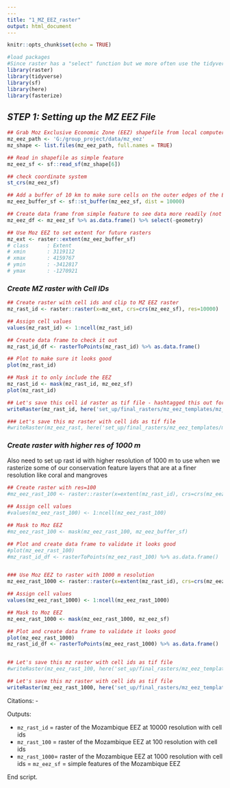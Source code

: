 ```yaml
---
---
title: "1_MZ_EEZ_raster"
output: html_document
---
```


```r
knitr::opts_chunk$set(echo = TRUE)

#load packages 
#Since raster has a "select" function but we more often use the tidyverse::select, load raster first, and let tidyverse overwrite that function.
library(raster)
library(tidyverse)
library(sf)
library(here)
library(fasterize)

```

## *STEP 1: Setting up the MZ EEZ File*
```r

## Grab Moz Exclusive Economic Zone (EEZ) shapefile from local computer
mz_eez_path <- 'G:/group_project/data/mz_eez'
mz_shape <- list.files(mz_eez_path, full.names = TRUE) 

## Read in shapefile as simple feature 
mz_eez_sf <- sf::read_sf(mz_shape[6])

## check coordinate system
st_crs(mz_eez_sf)

## Add a buffer of 10 km to make sure cells on the outer edges of the EEZ are included
mz_eez_buffer_sf <- sf::st_buffer(mz_eez_sf, dist = 10000)

## Create data frame from simple feature to see data more readily (not necessary, but helpful for larger sf)
mz_eez_df <- mz_eez_sf %>% as.data.frame() %>% select(-geometry)

## Use Moz EEZ to set extent for future rasters
mz_ext <- raster::extent(mz_eez_buffer_sf)
# class      : Extent 
# xmin       : 3119112 
# xmax       : 4159767 
# ymin       : -3412817 
# ymax       : -1270921 

```

### *Create MZ raster with Cell IDs*
```r

## Create raster with cell ids and clip to MZ EEZ raster
mz_rast_id <- raster::raster(x=mz_ext, crs=crs(mz_eez_sf), res=10000)

## Assign cell values
values(mz_rast_id) <- 1:ncell(mz_rast_id) 

## Create data frame to check it out
mz_rast_id_df <- rasterToPoints(mz_rast_id) %>% as.data.frame()

## Plot to make sure it looks good
plot(mz_rast_id)

## Mask it to only include the EEZ
mz_rast_id <- mask(mz_rast_id, mz_eez_sf)
plot(mz_rast_id)

## Let's save this cell id raster as tif file - hashtagged this out for now since the tif is too big
writeRaster(mz_rast_id, here('set_up/final_rasters/mz_eez_templates/mz_rast_id.tif'), overwrite = TRUE)

### Let's save this mz raster with cell ids as tif file
#writeRaster(mz_eez_rast, here('set_up/final_rasters/mz_eez_templates/mz_eez_rast.tif'), overwrite = TRUE) --> do we need this?

```


### *Create raster with higher res of 1000 m*
Also need to set up rast id with higher resolution of 1000 m to use when we rasterize some of our conservation feature layers that are at a finer resolution like coral and mangroves
```r

## Create raster with res=100 
#mz_eez_rast_100 <- raster::raster(x=extent(mz_rast_id), crs=crs(mz_eez_sf), res=100)
 
## Assign cell values
#values(mz_eez_rast_100) <- 1:ncell(mz_eez_rast_100)

## Mask to Moz EEZ
#mz_eez_rast_100 <- mask(mz_eez_rast_100, mz_eez_buffer_sf)

## Plot and create data frame to validate it looks good
#plot(mz_eez_rast_100)
#mz_rast_id_df <- rasterToPoints(mz_eez_rast_100) %>% as.data.frame()


### Use Moz EEZ to raster with 1000 m resolution 
mz_eez_rast_1000 <- raster::raster(x=extent(mz_rast_id), crs=crs(mz_eez_sf), res=1000)

## Assign cell values
values(mz_eez_rast_1000) <- 1:ncell(mz_eez_rast_1000)

## Mask to Moz EEZ
mz_eez_rast_1000 <- mask(mz_eez_rast_1000, mz_eez_sf)

## Plot and create data frame to validate it looks good
plot(mz_eez_rast_1000)
mz_rast_id_df <- rasterToPoints(mz_eez_rast_1000) %>% as.data.frame()


## Let's save this mz raster with cell ids as tif file
#writeRaster(mz_eez_rast_100, here('set_up/final_rasters/mz_eez_templates/mz_eez_rast_100.tif'), overwrite = TRUE)

## Let's save this mz raster with cell ids as tif file
writeRaster(mz_eez_rast_1000, here('set_up/final_rasters/mz_eez_templates/mz_eez_rast_1000.tif'), overwrite = TRUE)

```

Citations:
 - 
 
Outputs:

- `mz_rast_id` = raster of the Mozambique EEZ at 10000 resolution with cell ids
- `mz_rast_100` = raster of the Mozambique EEZ at 100 resolution with cell ids
- `mz_rast_1000`= raster of the Mozambique EEZ at 1000 resolution with cell ids
= `mz_eez_sf` = simple features of the Mozambique EEZ

End script.
